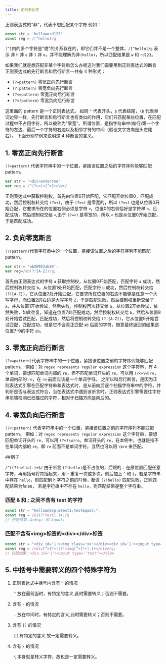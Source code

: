 ```yaml
---
title: 正则表达式
---
```


正则表达式的"非"，代表不想匹配某个字符
例如：
```javascript
const str = 'helloword123'
const reg = /[^hello]/g
```
 `[^]`内的多个字符是"或"的关系存在的，即它们并不是一个整体，`/[^hello]/g` 表示 非 `h` 非 `e` 非 `l` 非 `o`，并不能理解为非`(hello)`，所以匹配结果是 `w` 和 `rd123`。

如果我们就是想匹配非某个字符串怎么办呢这时我们需要用到正则表达式的断言
正则表达式的先行断言和后行断言一共有 4 种形式：
* `(?=pattern)` 零宽正向先行断言
* `(?!pattern)` 零宽负向先行断言
* `(?<=pattern)` 零宽正向后行断言
* `(?<!pattern)` 零宽负向后行断言

这里面的 pattern 是一个正则表达式。
如同 `^` 代表开头，`$` 代表结尾，`\b` 代表单词边界一样，先行断言和后行断言也有类似的作用，它们只匹配某些位置，在匹配过程中不占用字符，所以被称为"零宽"。所谓位置，是指字符串中(每行)第一个字符的左边、最后一个字符的右边以及相邻字符的中间（假设文字方向是头左尾右）。
下面分别举例来说明这 4 种断言的含义。

## 1. 零宽正向先行断言
`(?=pattern)` 代表字符串中的一个位置，紧接该位置之后的字符序列能够匹配 pattern。

```javascript
var str = '<div>anterone'
var reg = /^(?=<)<[^>]+>\w+/
```

<RenderImg src="../../img/javascript/Kdivantzone.png"/>

正则表达式中获取控制权，首先由位置0开始匹配，它匹配开始位置0，匹配成功，然后控制权转交给 `(?=<)`，由于 `(?=<)` 是零宽的，所以 `(?=<)` 也是从位置0开始匹配，它要求所在的位置右侧必须是字符 `<`，位置0的右侧恰好是字符串 `<`，匹配成功，然后控制权交给 `<`,由于 `(?=<)` 是零宽的，所以 `<` 也是从位置0开始匹配，于是匹配成功。

## 2. 负向零宽断言
`(?!pattern)`代表字符串中的一个位置，紧接该位置之后的字符序列不能匹配 pattern。
```javascript
var str = 'abZW863ab88';
var reg=/ab(?![A-Z])/g;
```
<RenderImg src="../../img/javascript/abZW863ab88.png"/>

首先由正则表达式的字符 `a` 获取控制权，从位置0开始匹配，匹配字符 `a` 成功，然后控制权转交给 `b`，从位置1处开始匹配，匹配字符 `b` 成功，然后控制权转交给 `(?![A-Z])`，它从位置2处开始匹配，它要求所在位置的右边不能够是任意一个大写字母，而位置2的右边是大写字母  `Z`，于是匹配失败，然后控制权重新交给了 `a`，并从位置1开始尝试，然后失败，控制权再次转交给 `a`，从位置2开始尝试，依然失败，如此往复，知道在位置7处匹配成功，然后控制权转交给 `b`，然后从位置8处开始尝试匹配，匹配成功，然后将控制权转交给 `(?![A-Z])`，它从位置9开始尝试匹配，匹配成功，但是它不会真正匹配 `ab` 后面的字符，随意最终返回的结果是位置7-9的字符 `ab`。

## 3. 零宽正向后行断言
`(?<=pattern)`代表字符串中的一个位置，紧接该位置之前的字符序列能够匹配 pattern。
例如：对 `regex represents regular expression` 这个字符串，有 4 个单词，要想匹配单词内部的 `re`，但不匹配单词开头的 `re`，可以用 `(?<=\w)re`，单词内部的 `re`，在 `re` 前面应该是一个单词字符。
之所以叫后行断言，是因为正则表达式引擎在匹配字符串和表达式时，是从前向后逐个扫描字符串中的字符，并判断是否与表达式符合，当在表达式中遇到该断言时，正则表达式引擎需要往字符串前端检测已扫描过的字符，相对于扫描方向是向后的。

## 4. 零宽负向后行断言
`(?<!pattern)` 代表字符串中的一个位置，紧接该位置之前的字符序列不能匹配 pattern。
例如：对 `regex represents regular expression` 这个字符串，要想匹配单词开头的 `re`，可以用 `(?<!\w)re`。单词开头的 `re`，在本例中，也就是指不在单词内部的 `re`，即 `re` 前面不是单词字符。当然也可以用 `\bre` 来匹配。



##例子

`/^((?!hello).)+$/`
由于断言 `(?!hello)`是不占位的，后跟的 `.` 在原位置匹配任意字符，再用括号将其括起来，用 `+` 重复一次或多次，前后加上 `^` 和 `$`，若是字符串中存在 `hello`，则匹配到 `h` 字符之前的时候，断言 `(?!hello)` 匹配失败，正则匹配结果为false， 若是字符串中不存在 `hello`，则匹配结果是整个字符串。

### 匹配 & 和 ; 之间不含有 test 的字符
```javascript
const str = "hello&nbsp;&test1;test&qout;";
const reg = /&((?!test).)+;/g
// 匹配结果：&nbsp; 和 &qout;
```

### 匹配不含有&lt;img&gt;标签的&lt;div&gt;&lt;/div&gt;标签
```javascript
const str = "<div id='1'><img class='xx'></div><div id='1'><input type=''text"></div>";
const reg = /<div[^>]*>((?!<img[^>]*>).)+</div>/g;
// 匹配结果：<div id='1'><input type=''text"></div>
```

## 5. 中括号中需要转义的四个特殊字符为

<RenderImg
  src="../../img/javascript/regexp.png"
  width="auto"/>

1. 正则表达式中括号内含有 `^` 的情况

  `^` 放在最前面时，有特定的含义,此时需要转义；否则不需要。

2. 含有 `-` 的情况

  `-` 放在中间时，有特定的含义,此时需要转义；否则不需要。

3. 含有 `[]` 的情况

  `[]` 有特定的含义 故一定需要转义。

4. 含有 `\` 的情况

  `\` 本身就是转义字符，故也是一定需要转义。

